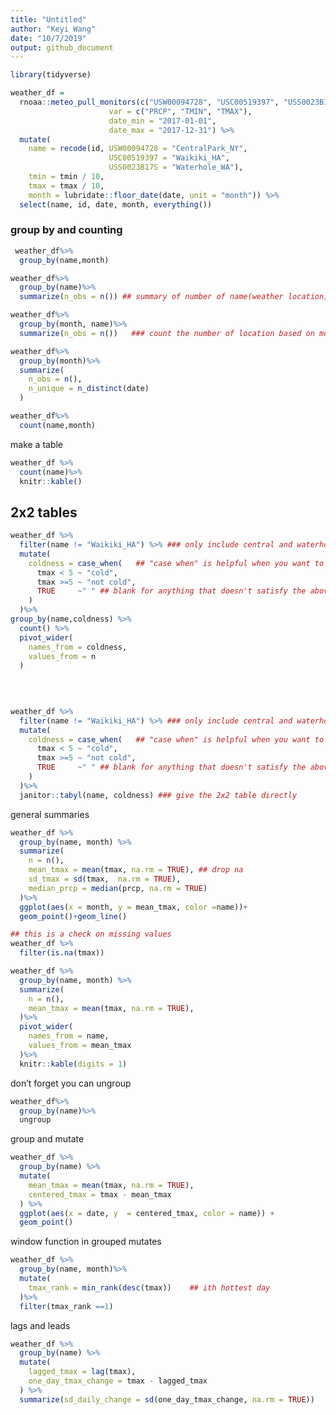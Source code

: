 ```yaml
---
title: "Untitled"
author: "Keyi Wang"
date: "10/7/2019"
output: github_document
---
```


```r
library(tidyverse)
```
```r
weather_df = 
  rnoaa::meteo_pull_monitors(c("USW00094728", "USC00519397", "USS0023B17S"),
                      var = c("PRCP", "TMIN", "TMAX"), 
                      date_min = "2017-01-01",
                      date_max = "2017-12-31") %>%
  mutate(
    name = recode(id, USW00094728 = "CentralPark_NY", 
                      USC00519397 = "Waikiki_HA",
                      USS0023B17S = "Waterhole_WA"),
    tmin = tmin / 10,
    tmax = tmax / 10,
    month = lubridate::floor_date(date, unit = "month")) %>%
  select(name, id, date, month, everything())
```


### group by and counting
```r
 weather_df%>%
  group_by(name,month)

weather_df%>%
  group_by(name)%>%
  summarize(n_obs = n()) ## summary of number of name(weather location)

weather_df%>%
  group_by(month, name)%>%
  summarize(n_obs = n())   ### count the number of location based on month

weather_df%>%
  group_by(month)%>%
  summarize(
    n_obs = n(),
    n_unique = n_distinct(date)
  )

weather_df%>%
  count(name,month)

```


make a table
```r
weather_df %>%
  count(name)%>%
  knitr::kable()
```

## 2x2 tables
```r
weather_df %>%
  filter(name != "Waikiki_HA") %>% ### only include central and waterhole
  mutate(
    coldness = case_when(   ## "case when" is helpful when you want to create one variable based on two or more levels 
      tmax < 5 ~ "cold",
      tmax >=5 ~ "not cold",
      TRUE     ~" " ## blank for anything that doesn't satisfy the above situation
    )
  )%>%
group_by(name,coldness) %>%
  count() %>%
  pivot_wider(
    names_from = coldness,
    values_from = n
  )
  
  
  
```

```r
weather_df %>%
  filter(name != "Waikiki_HA") %>% ### only include central and waterhole
  mutate(
    coldness = case_when(   ## "case when" is helpful when you want to create one variable based on two or more levels 
      tmax < 5 ~ "cold",
      tmax >=5 ~ "not cold",
      TRUE     ~" " ## blank for anything that doesn't satisfy the above situation
    )
  )%>%
  janitor::tabyl(name, coldness) ### give the 2x2 table directly
```

general summaries
```r
weather_df %>%
  group_by(name, month) %>%
  summarize(
    n = n(),
    mean_tmax = mean(tmax, na.rm = TRUE), ## drop na
    sd_tmax = sd(tmax,  na.rm = TRUE),
    median_prcp = median(prcp, na.rm = TRUE)
  )%>%
  ggplot(aes(x = month, y = mean_tmax, color =name))+
  geom_point()+geom_line()

## this is a check on missing values
weather_df %>%
  filter(is.na(tmax))
```

```r
weather_df %>%
  group_by(name, month) %>%
  summarize(
    n = n(),
    mean_tmax = mean(tmax, na.rm = TRUE),
  )%>%
  pivot_wider(
    names_from = name,
    values_from = mean_tmax
  )%>%
  knitr::kable(digits = 1)
```

don't forget you can ungroup
```r
weather_df%>%
  group_by(name)%>%
  ungroup
```


group and mutate
```r
weather_df %>%
  group_by(name) %>%
  mutate(
    mean_tmax = mean(tmax, na.rm = TRUE),
    centered_tmax = tmax - mean_tmax
  ) %>%
  ggplot(aes(x = date, y  = centered_tmax, color = name)) +
  geom_point()
```


window function in grouped mutates
```r
weather_df %>%
  group_by(name, month)%>%
  mutate(
    tmax_rank = min_rank(desc(tmax))    ## ith hottest day
  )%>%
  filter(tmax_rank ==1)

```


lags and leads
```r
weather_df %>%
  group_by(name) %>%
  mutate(
    lagged_tmax = lag(tmax),
    one_day_tmax_change = tmax - lagged_tmax
  ) %>%
  summarize(sd_daily_change = sd(one_day_tmax_change, na.rm = TRUE))
```














